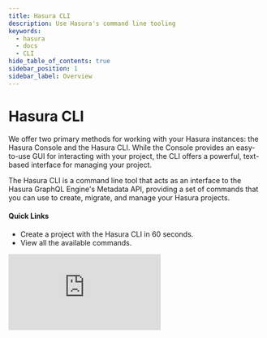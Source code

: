 ```yaml
---
title: Hasura CLI
description: Use Hasura's command line tooling
keywords:
  - hasura
  - docs
  - CLI
hide_table_of_contents: true
sidebar_position: 1
sidebar_label: Overview
---
```



# <CLI /> Hasura CLI

<div className="overview-header">
  <div className="overview-text">
    <p>
      We offer two primary methods for working with your Hasura instances: the Hasura Console and the Hasura CLI. While
      the Console provides an easy-to-use GUI for interacting with your project, the CLI offers a powerful, text-based
      interface for managing your project.
    </p>
    <p>
      The Hasura CLI is a command line tool that acts as an interface to the Hasura GraphQL Engine's Metadata API,
      providing a set of commands that you can use to create, migrate, and manage your Hasura projects.
    </p>
    <h4>Quick Links</h4>
    <ul>
      <li>
        <VersionedLink to="/hasura-cli/quickstart/">Create a project with the Hasura CLI in 60 seconds.</VersionedLink>
      </li>
      <li>
        <VersionedLink to="/hasura-cli/commands/index/">View all the available commands.</VersionedLink>
      </li>
    </ul>
  </div>
  <iframe
    src="https://www.youtube.com/embed/MnYhMZBSY-A"
    frameborder="0"
    allow="accelerometer; autoplay; encrypted-media; gyroscope; picture-in-picture"
    allowfullscreen
  />
</div>

## Using the CLI

<div className="overview-gallery">
  <VersionedLink to="/hasura-cli/install-hasura-cli/">
    <div className="card">
      <h3>Install the Hasura CLI</h3>
      <p>Learn how to install the Hasura CLI using the binaries or a package manager.</p>
    </div>
  </VersionedLink>
  <VersionedLink to="/hasura-cli/commands/hasura_console/">
    <div className="card">
      <h3>
        The <code>hasura console</code> command
      </h3>
      <p>
        Learn how to use the <code>hasura console</code> command to launch the Hasura Console via the CLI and track
        Metadata changes.
      </p>
    </div>
  </VersionedLink>
  <VersionedLink to="/hasura-cli/config-reference/">
    <div className="card">
      <h3>Configure the CLI</h3>
      <p>
        Learn how to configure the Hasura CLI to connect to your Hasura instance and to use the Hasura CLI with multiple
        projects.
      </p>
    </div>
  </VersionedLink>
</div>

